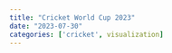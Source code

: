 ```yaml
---
title: "Cricket World Cup 2023"
date: "2023-07-30"
categories: ['cricket', visualization]
---
```







<style>
  .tooltip {
    position: absolute;
    font-family: monospace;
    pointer-events: none;
    background: silver;
    color: black;
    /* width: 400px; */
    text-align: left;
    border-radius: 6px;
    padding: 5px 5px;
    left: 50%;
    margin-left: -60px;
    z-index: 1;
  }

  .tooltip::after {
    content: "";
    position: relative;
    top: 100%;
    /* left: 0; */
    margin-left: -5px;
    border-width: 8px;
    border-style: solid;
    border-color: transparent transparent transparent transparent;
  }

  /* .cat_Visualization {
    fill: orange;
  } */

  /* .cat_Opinion {
    fill: red;
    stroke: black;
  } */
</style>
<body>
  <div class="canvas"></div>
  <script src="https://d3js.org/d3.v7.min.js"></script>
  <script src="http://labratrevenge.com/d3-tip/javascripts/d3.tip.v0.6.3.js"></script>
  <script src="square.js"></script>
</body>
